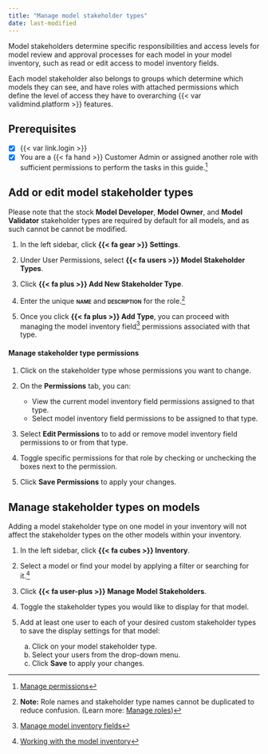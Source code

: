 ```yaml
---
title: "Manage model stakeholder types"
date: last-modified
---
```


Model stakeholders determine specific responsibilities and access levels for model review and approval processes for each model in your model inventory, such as read or edit access to model inventory fields.

::: {.callout title="What permissions do model stakeholders have?"}
Each model stakeholder also belongs to groups which determine which models they can see, and have roles with attached permissions which define the level of access they have to overarching {{< var validmind.platform >}} features.

:::

::: {.attn}

## Prerequisites

- [x] {{< var link.login >}}
- [x] You are a [{{< fa hand >}} Customer Admin]{.bubble} or assigned another role with sufficient permissions to perform the tasks in this guide.[^1]

:::


## Add or edit model stakeholder types

::: {.callout-important}
Please note that the stock **Model Developer**, **Model Owner**, and **Model Validator** stakeholder types are required by default for all models, and as such cannot be cannot be modified.
:::

1. In the left sidebar, click **{{< fa gear >}} Settings**. 

2. Under User Permissions, select **{{< fa users >}} Model Stakeholder Types**.

3. Click **{{< fa plus >}} Add New Stakeholder Type**. 

4. Enter the unique **[name]{.smallcaps}** and **[description]{.smallcaps}** for the role.[^2]

5. Once you click **{{< fa plus >}} Add Type**, you can proceed with managing the model inventory field[^3] permissions associated with that type.

#### Manage stakeholder type permissions

1. Click on the stakeholder type whose permissions you want to change.

1. On the **Permissions** tab, you can: 

   - View the current model inventory field permissions assigned to that type.
   - Select model inventory field permissions to be assigned to that type.

1. Select **Edit Permissions** to to add or remove model inventory field permissions to or from that type. 

1. Toggle specific permissions for that role by checking or unchecking the boxes next to the permission. 

1. Click **Save Permissions** to apply your changes. 

## Manage stakeholder types on models

::: {.callout-important title="Changes will only apply to individual models."}
Adding a model stakeholder type on one model in your inventory will not affect the stakeholder types on the other models within your inventory.
:::

1. In the left sidebar, click **{{< fa cubes >}} Inventory**.

2. Select a model or find your model by applying a filter or searching for it.[^4]

3. Click **{{< fa user-plus >}} Manage Model Stakeholders**.

4. Toggle the stakeholder types you would like to display for that model.

5. Add at least one user to each of your desired custom stakeholder types to save the display settings for that model:

    a. Click on your model stakeholder type.
    b. Select your users from the drop-down menu.
    c. Click **Save** to apply your changes.


<!-- FOOTNOTES -->

[^1]: [Manage permissions](/guide/configuration/manage-permissions.qmd)

[^2]:**Note:** Role names and stakeholder type names cannot be duplicated to reduce confusion. (Learn more: [Manage roles](manage-roles.qmd))

[^3]: [Manage model inventory fields](/guide/model-inventory/manage-model-inventory-fields.qmd)

[^4]: [Working with the model inventory](/guide/model-inventory/working-with-model-inventory.qmd#search-filter-and-sort-models)